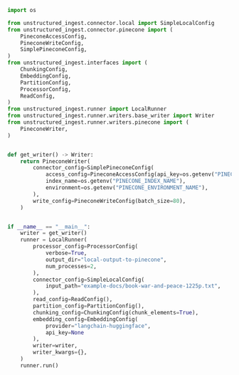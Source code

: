 ```python Python
import os

from unstructured_ingest.connector.local import SimpleLocalConfig
from unstructured_ingest.connector.pinecone import (
    PineconeAccessConfig,
    PineconeWriteConfig,
    SimplePineconeConfig,
)
from unstructured_ingest.interfaces import (
    ChunkingConfig,
    EmbeddingConfig,
    PartitionConfig,
    ProcessorConfig,
    ReadConfig,
)
from unstructured_ingest.runner import LocalRunner
from unstructured_ingest.runner.writers.base_writer import Writer
from unstructured_ingest.runner.writers.pinecone import (
    PineconeWriter,
)


def get_writer() -> Writer:
    return PineconeWriter(
        connector_config=SimplePineconeConfig(
            access_config=PineconeAccessConfig(api_key=os.getenv("PINECONE_API_KEY")),
            index_name=os.getenv("PINECONE_INDEX_NAME"),
            environment=os.getenv("PINECONE_ENVIRONMENT_NAME"),
        ),
        write_config=PineconeWriteConfig(batch_size=80),
    )


if __name__ == "__main__":
    writer = get_writer()
    runner = LocalRunner(
        processor_config=ProcessorConfig(
            verbose=True,
            output_dir="local-output-to-pinecone",
            num_processes=2,
        ),
        connector_config=SimpleLocalConfig(
            input_path="example-docs/book-war-and-peace-1225p.txt",
        ),
        read_config=ReadConfig(),
        partition_config=PartitionConfig(),
        chunking_config=ChunkingConfig(chunk_elements=True),
        embedding_config=EmbeddingConfig(
            provider="langchain-huggingface",
            api_key=None
        ),
        writer=writer,
        writer_kwargs={},
    )
    runner.run()
```
